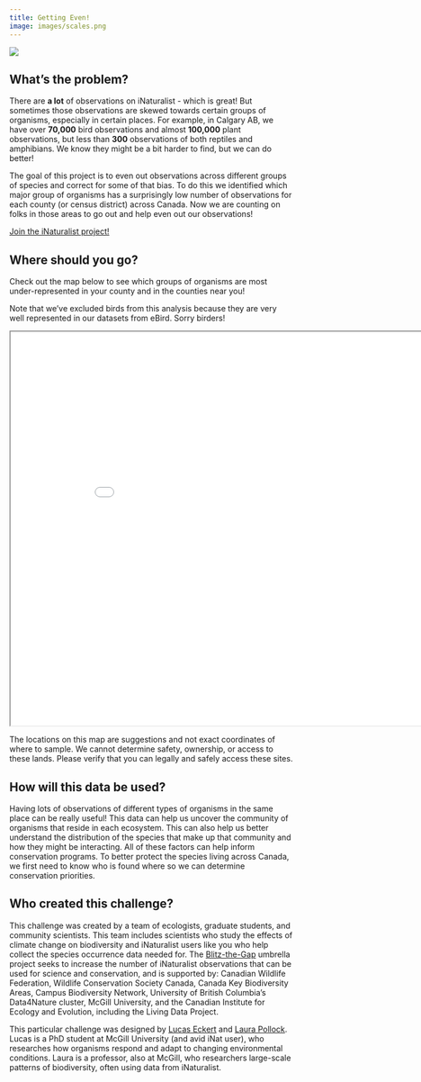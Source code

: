 ```yaml
---
title: Getting Even!
image: images/scales.png
---
```


![](images/getting-even.png){fig-align="center"}

## What's the problem?

There are **a lot** of observations on iNaturalist - which is great! But sometimes those observations are skewed towards certain groups of organisms, especially in certain places. For example, in Calgary AB, we have over **70,000** bird observations and almost **100,000** plant observations, but less than **300** observations of both reptiles and amphibians. We know they might be a bit harder to find, but we can do better!

The goal of this project is to even out observations across different groups of species and correct for some of that bias. To do this we identified which major group of organisms has a surprisingly low number of observations for each county (or census district) across Canada. Now we are counting on folks in those areas to go out and help even out our observations!

[Join the iNaturalist project!](https://www.inaturalist.org/projects/blitz-the-gap-getting-even){.btn .btn-primary .btn role="button"}

## Where should you go?

Check out the map below to see which groups of organisms are most under-represented in your county and in the counties near you!

Note that we've excluded birds from this analysis because they are very well represented in our datasets from eBird. Sorry birders!

```{=html}
<iframe width="900" height="700" src="maps/getting-even-nobirds.html" title="Getting Even"></iframe>
```

::: callout-warning
The locations on this map are suggestions and not exact coordinates of where to sample. We cannot determine safety, ownership, or access to these lands. Please verify that you can legally and safely access these sites.
:::

## How will this data be used?

Having lots of observations of different types of organisms in the same place can be really useful! This data can help us uncover the community of organisms that reside in each ecosystem. This can also help us better understand the distribution of the species that make up that community and how they might be interacting. All of these factors can help inform conservation programs. To better protect the species living across Canada, we first need to know who is found where so we can determine conservation priorities.

## Who created this challenge?

This challenge was created by a team of ecologists, graduate students, and community scientists. This team includes scientists who study the effects of climate change on biodiversity and iNaturalist users like you who help collect the species occurrence data needed for. The [Blitz-the-Gap](https://blitzthegap.org/) umbrella project seeks to increase the number of iNaturalist observations that can be used for science and conservation, and is supported by: Canadian Wildlife Federation, Wildlife Conservation Society Canada, Canada Key Biodiversity Areas, Campus Biodiversity Network, University of British Columbia’s Data4Nature cluster, McGill University, and the Canadian Institute for Ecology and Evolution, including the Living Data Project.

This particular challenge was designed by [Lucas Eckert](https://www.lucaseckert.ca/) and [Laura Pollock](https://qbiodiversity.org/). Lucas is a PhD student at McGill University (and avid iNat user), who researches how organisms respond and adapt to changing environmental conditions. Laura is a professor, also at McGill, who researchers large-scale patterns of biodiversity, often using data from iNaturalist.
